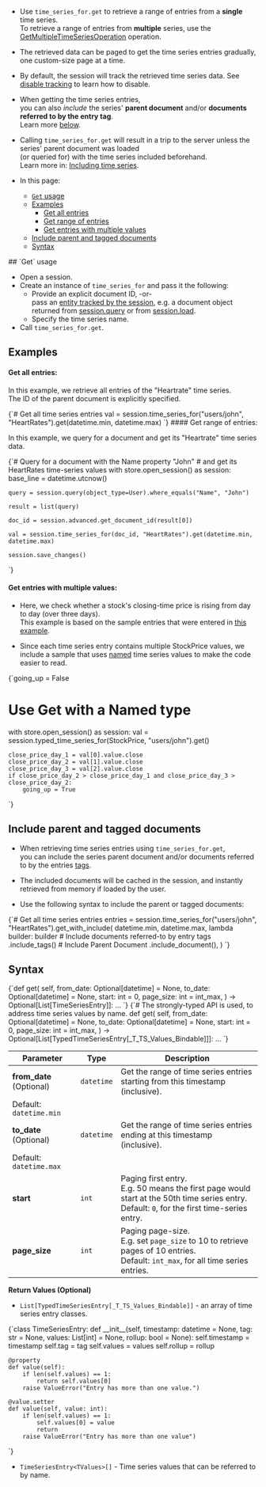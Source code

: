 
<Admonition type="note" title="">

* Use `time_series_for.get` to retrieve a range of entries from a **single** time series.  
  To retrieve a range of entries from **multiple** series, 
  use the [GetMultipleTimeSeriesOperation](../../../../../document-extensions/timeseries/client-api/operations/get.mdx#getmultipletimeseriesoperation) operation.

* The retrieved data can be paged to get the time series entries gradually, one custom-size page at a time.

* By default, the session will track the retrieved time series data. 
  See [disable tracking](../../../../../client-api/session/configuration/how-to-disable-tracking.mdx) to learn how to disable.
  
* When getting the time series entries,  
  you can also _include_ the series' **parent document** and/or **documents referred to by the entry tag**.  
  Learn more [below](../../../../../document-extensions/timeseries/client-api/session/get/get-entries.mdx#include-parent-and-tagged-documents).

* Calling `time_series_for.get` will result in a trip to the server unless the series' parent document was loaded  
  (or queried for) with the time series included beforehand.  
  Learn more in: [Including time series](../../../../../document-extensions/timeseries/client-api/session/include/overview.mdx).

* In this page:  
  * [`Get` usage](../../../../../document-extensions/timeseries/client-api/session/get/get-entries.mdx#get-usage)
  * [Examples](../../../../../document-extensions/timeseries/client-api/session/get/get-entries.mdx#examples)
     * [Get all entries](../../../../../document-extensions/timeseries/client-api/session/get/get-entries.mdx#get-all-entries)
     * [Get range of entries](../../../../../document-extensions/timeseries/client-api/session/get/get-entries.mdx#get-range-of-entries)
     * [Get entries with multiple values](../../../../../document-extensions/timeseries/client-api/session/get/get-entries.mdx#get-entries-with-multiple-values)
  * [Include parent and tagged documents](../../../../../document-extensions/timeseries/client-api/session/get/get-entries.mdx#include-parent-and-tagged-documents)
  * [Syntax](../../../../../document-extensions/timeseries/client-api/session/get/get-entries.mdx#syntax)

</Admonition>
## `Get` usage 

* Open a session.  
* Create an instance of `time_series_for` and pass it the following:
    * Provide an explicit document ID, -or-  
      pass an [entity tracked by the session](../../../../../client-api/session/what-is-a-session-and-how-does-it-work.mdx#unit-of-work-pattern), 
      e.g. a document object returned from [session.query](../../../../../client-api/session/querying/how-to-query.mdx) 
      or from [session.load](../../../../../client-api/session/loading-entities.mdx#load).
    * Specify the time series name.
* Call `time_series_for.get`.  



## Examples

#### Get all entries:

In this example, we retrieve all entries of the "Heartrate" time series.  
The ID of the parent document is explicitly specified.  

<TabItem value="timeseries_region_Get-All-Entries-Using-Document-ID" label="timeseries_region_Get-All-Entries-Using-Document-ID">
<CodeBlock language="python">
{`# Get all time series entries
val = session.time_series_for("users/john", "HeartRates").get(datetime.min, datetime.max)
`}
</CodeBlock>
</TabItem>
#### Get range of entries:

In this example, we query for a document and get its "Heartrate" time series data.

<TabItem value="timeseries_region_Pass-TimeSeriesFor-Get-Query-Results" label="timeseries_region_Pass-TimeSeriesFor-Get-Query-Results">
<CodeBlock language="python">
{`# Query for a document with the Name property "John"
# and get its HeartRates time-series values
with store.open_session() as session:
    base_line = datetime.utcnow()

    query = session.query(object_type=User).where_equals("Name", "John")

    result = list(query)

    doc_id = session.advanced.get_document_id(result[0])

    val = session.time_series_for(doc_id, "HeartRates").get(datetime.min, datetime.max)

    session.save_changes()
`}
</CodeBlock>
</TabItem>
#### Get entries with multiple values:

* Here, we check whether a stock's closing-time price is rising from day to day (over three days).  
  This example is based on the sample entries that were entered in [this example](../../../../../document-extensions/timeseries/client-api/session/append.mdx#append-entries-with-multiple-values).
 
* Since each time series entry contains multiple StockPrice values, 
  we include a sample that uses [named](../../../../../document-extensions/timeseries/client-api/session/append.mdx#append-entries-with-multiple-values) 
  time series values to make the code easier to read.  

<TabItem value="timeseries_region_Get-Named-Values" label="timeseries_region_Get-Named-Values">
<CodeBlock language="python">
{`going_up = False

# Use Get with a Named type
with store.open_session() as session:
    val = session.typed_time_series_for(StockPrice, "users/john").get()

    close_price_day_1 = val[0].value.close
    close_price_day_2 = val[1].value.close
    close_price_day_3 = val[2].value.close
    if close_price_day_2 > close_price_day_1 and close_price_day_3 > close_price_day_2:
        going_up = True
`}
</CodeBlock>
</TabItem>



## Include parent and tagged documents

* When retrieving time series entries using `time_series_for.get`,  
  you can include the series parent document and/or documents referred to by the entries 
  [tags](../../../../../document-extensions/timeseries/overview.mdx#tags).  

* The included documents will be cached in the session, and instantly retrieved from memory if loaded by the user.

* Use the following syntax to include the parent or tagged documents:

<TabItem value="IncludeParentAndTaggedDocuments" label="IncludeParentAndTaggedDocuments">
<CodeBlock language="python">
{`# Get all time series entries
entries = session.time_series_for("users/john", "HeartRates").get_with_include(
    datetime.min,
    datetime.max,
    lambda builder: builder
    # Include documents referred-to by entry tags
    .include_tags()
    # Include Parent Document
    .include_document(),
)
`}
</CodeBlock>
</TabItem>



## Syntax

<TabItem value="TimeSeriesFor-Get-definition" label="TimeSeriesFor-Get-definition">
<CodeBlock language="python">
{`def get(
    self,
    from_date: Optional[datetime] = None,
    to_date: Optional[datetime] = None,
    start: int = 0,
    page_size: int = int_max,
) -> Optional[List[TimeSeriesEntry]]: ...
`}
</CodeBlock>
</TabItem>

<TabItem value="TimeSeriesFor-Get-Named-Values" label="TimeSeriesFor-Get-Named-Values">
<CodeBlock language="python">
{`# The strongly-typed API is used, to address time series values by name.
def get(
    self,
    from_date: Optional[datetime] = None,
    to_date: Optional[datetime] = None,
    start: int = 0,
    page_size: int = int_max,
) -> Optional[List[TypedTimeSeriesEntry[_T_TS_Values_Bindable]]]: ...
`}
</CodeBlock>
</TabItem>

| Parameter | Type | Description |
|-----------|------|-------------|
| **from_date** (Optional) | `datetime` | Get the range of time series entries starting from this timestamp (inclusive).
Default: `datetime.min` |
| **to_date** (Optional) | `datetime` | Get the range of time series entries ending at this timestamp (inclusive).
Default: `datetime.max` |
| **start** | `int` | Paging first entry.<br/>E.g. 50 means the first page would start at the 50th time series entry. <br/> Default: `0`, for the first time-series entry. |
| **page_size** | `int` | Paging page-size.<br/>E.g. set `page_size` to 10 to retrieve pages of 10 entries.<br/>Default: `int_max`, for all time series entries. |

**Return Values (Optional)**
 
* `List[TypedTimeSeriesEntry[_T_TS_Values_Bindable]]` - an array of time series entry classes.
<TabItem value="TimeSeriesEntry-Definition" label="TimeSeriesEntry-Definition">
<CodeBlock language="python">
{`class TimeSeriesEntry:
    def __init__(self, timestamp: datetime = None, tag: str = None, values: List[int] = None, rollup: bool = None):
        self.timestamp = timestamp
        self.tag = tag
        self.values = values
        self.rollup = rollup

    @property
    def value(self):
        if len(self.values) == 1:
            return self.values[0]
        raise ValueError("Entry has more than one value.")

    @value.setter
    def value(self, value: int):
        if len(self.values) == 1:
            self.values[0] = value
            return
        raise ValueError("Entry has more than one value")
`}
</CodeBlock>
</TabItem>

* `TimeSeriesEntry<TValues>[]` - Time series values that can be referred to by name.  




